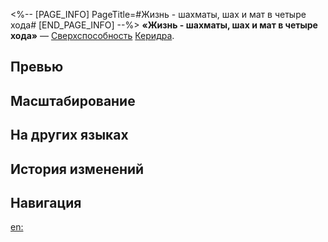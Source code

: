 <%-- [PAGE_INFO]
PageTitle=#Жизнь - шахматы, шах и мат в четыре хода#
[END_PAGE_INFO] --%>
{{Навык Инфобокс
|Название         = Жизнь - шахматы, шах и мат в четыре хода
|Изображение      = Навык Жизнь - шахматы, шах и мат в четыре хода.png
|Персонаж         = Керидра
|Тип              = Сверхспособность
|Тэг              = Групповая атака
|УронСтойк        = 20
|ЭнергияГен       = 5
|Энергия          = 130
|Длительность     = 
|Описание         = Получает 2 ед. заряда. Наносит всем противникам ветряной урон, равный {{Цвет|Выделенный|144%—259,2%}} от силы атаки Керидры. Если на поле боя нет персонажей со статусом Боевые заслуги, то накладывает этот статус в первую очередь на персонажа, стоящего на первом месте в отряде.
|Свойство1        = 
|Масштабирование1 = 
}}
'''«Жизнь - шахматы, шах и мат в четыре хода»''' — [[Сверхспособность]] [[Керидра]].

==Превью==
{{Превью
|Файл = Жизнь - шахматы, шах и мат в четыре хода Превью
}}

==Масштабирование==
{{Масштабирование навыка
|144%;153.6%;163.2%;172.8%;182.4%;192%;204%;216%;228%;240%;249.6%;259.2%;268.8%;278.4%;288%
}}

==На других языках==
{{На других языках
|en   = Scholar's Mate
|zhs  = 世事如棋，四步堪杀
|zht  = 世事如棋，四步堪殺
|ja   = {{Rubi|世|よ}}は{{Rubi|盤上|ばんじょう}}、チェックメイト
|ko   = 스콜라 메이트, 체스판 위 세상
|es   = Mate del pastor
|fr   = Coup du berger
|ru   = Жизнь - шахматы, шах и мат в четыре хода
|th   = Scholar's Mate
|vi   = Thế Sự Như Cờ, Bốn Nước Chiếu Hết
|de   = Schachmatt in vier Zügen
|id   = Scholar's Mate
|pt   = Mate do Pastor
}}

==История изменений==
{{История изменений|3.5}}

==Навигация==
{{Навык Навбокс|Керидра}}

[[en:]]